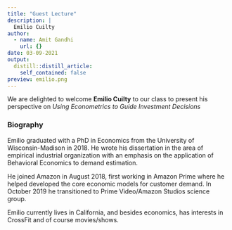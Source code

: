 ```yaml
---
title: "Guest Lecture"
description: |
  Emilio Cuilty
author:
  - name: Amit Gandhi
    url: {}
date: 03-09-2021
output:
  distill::distill_article:
    self_contained: false
preview: emilio.png
---
```


We are delighted to welcome **Emilio Cuilty** to our class to present his perspective on *Using Econometrics to Guide Investment Decisions*

### Biography

Emilio graduated with a PhD in Economics from the University of Wisconsin-Madison in 2018. He wrote his dissertation in the area of empirical industrial organization with an emphasis on the application of Behavioral Economics to demand estimation.

He joined Amazon in August 2018, first working in Amazon Prime where he helped developed the core economic models for customer demand. In October 2019 he transitioned to  Prime Video/Amazon Studios science group.

Emilio currently lives in California, and besides economics, has interests in CrossFit and of course movies/shows.
